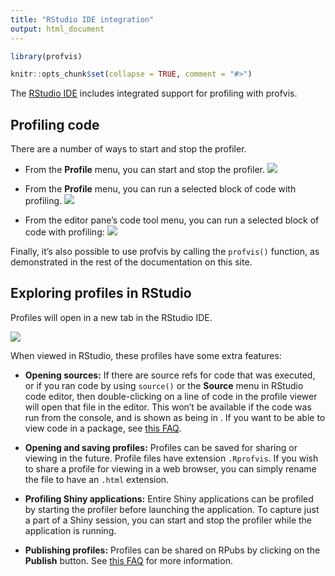 ```yaml
---
title: "RStudio IDE integration"
output: html_document
---
```


```r
library(profvis)

knitr::opts_chunk$set(collapse = TRUE, comment = "#>")
```


The [RStudio IDE](https://www.rstudio.com/products/rstudio/download/) includes integrated support for profiling with profvis.

## Profiling code

There are a number of ways to start and stop the profiler.

* From the **Profile** menu, you can start and stop the profiler.
  ![](rstudio-profile-menu-start-profiling.png)

* From the **Profile** menu, you can run a selected block of code with profiling.
  ![](rstudio-profile-menu-selected-lines.png)

* From the editor pane's code tool menu, you can run a selected block of code with profiling:
  ![](rstudio-code-tools-menu.png)

Finally, it's also possible to use profvis by calling the `profvis()` function, as demonstrated in the rest of the documentation on this site.


## Exploring profiles in RStudio

Profiles will open in a new tab in the RStudio IDE.

![](rstudio-profile-view.png)

When viewed in RStudio, these profiles have some extra features:

* **Opening sources:** If there are source refs for code that was executed, or if you ran code by using `source()` or the **Source** menu in RStudio code editor, then double-clicking on a line of code in the profile viewer will open that file in the editor. This won't be available if the code was run from the console, and is shown as being in **<expr>**. If you want to be able to view code in a package, see [this FAQ](faq.html#how-do-i-get-code-from-an-r-package-to-show-in-the-code-panel).

* **Opening and saving profiles:** Profiles can be saved for sharing or viewing in the future. Profile files have extension `.Rprofvis`. If you wish to share a profile for viewing in a web browser, you can simply rename the file to have an `.html` extension.

* **Profiling Shiny applications:** Entire Shiny applications can be profiled by starting the profiler before launching the application. To capture just a part of a Shiny session, you can start and stop the profiler while the application is running.

* **Publishing profiles:** Profiles can be shared on RPubs by clicking on the **Publish** button. See [this FAQ](http://rstudio.github.io/profvis/faq.html#how-do-i-share-a-profvis-visualization) for more information.
